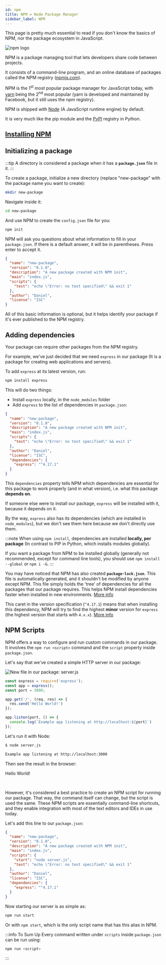 ```yaml
---
id: npm
title: NPM = Node Package Manager
sidebar_label: NPM
---
```



This page is pretty much essential to read if you don't know the basics of NPM, nor the package ecosystem
in JavaScript.

![npm logo](assets/npm-logo.png)

NPM is a package managing tool that lets developers share code between projects.

It consists of a command-line program, and an online database of packages
called the NPM registry ([npmjs.com](https://npmjs.com)).

NPM is the 1<sup>st</sup> most popular package manager for JavaScript today,
with [yarn](https://yarnpkg.com/) being the 2<sup>nd</sup> most popular
(yarn is developed and maintained by Facebook, but it still uses the npm registry).

NPM is shipped with [Node](https://nodejs.org/en/) (A JavaScript runtime engine) by default.

It is very much like the pip module and the [PyPI](https://pypi.org/) registry in Python.

## [Installing NPM](installation#installing-npm)

## Initializing a package

:::tip
A directory is considered a package when it has a **`package.json`** file in it.
:::

To create a package, initialize a new directory
(replace "new-package" with the package name you want to create):

```bash
mkdir new-package
```

Navigate inside it:

```bash
cd new-package
```

And use NPM to create the `config.json` file for you:

```bash
npm init
```

NPM will ask you questions about what information to fill in your `package.json`.
If there is a default answer, it will be in parentheses. Press enter to accept it.

```json title="package.json"
{
  "name": "new-package",
  "version": "0.1.0",
  "description": "A new package created with NPM init",
  "main": "index.js",
  "scripts": {
    "test": "echo \"Error: no test specified\" && exit 1"
  },
  "author": "Daniel",
  "license": "ISC"
}
```

All of this basic information is optional, but it helps identify your package
if it's ever published to the NPM registry.

## Adding dependencies

Your package can require other packages from the NPM registry.

For example, we've just decided that we need `express` in our package
(It is a package for creating web applications and servers).

To add `express` at its latest version, run:

```bash
npm install express
```

This will do two things:

* Install `express` locally, in the `node_modules` folder
* Add `express` to the list of dependencies in `package.json`:

```json title="package.json" {11-13}
{
  "name": "new-package",
  "version": "0.1.0",
  "description": "A new package created with NPM init",
  "main": "index.js",
  "scripts": {
    "test": "echo \"Error: no test specified\" && exit 1"
  },
  "author": "Daniel",
  "license": "ISC",
  "dependencies": {
    "express": "^4.17.1"
  }
}
```

This `dependencies` property tells NPM which dependencies are essential for this package
to work properly (and in what version), i.e. what this package **depends on**.

If someone else were to install our package, `express` will be installed with it,
because it depends on it.

By the way, `express` also has its dependencies (which are installed in `node_modules`),
but we don't see them here because we don't directly use them.

:::note
When using `npm install`, dependencies are installed **locally, per package**
(In contrast to PIP in Python, which installs modules globally).

If you want a package from NPM to be installed globally
(generally not recommended, except for command line tools),
you should use `npm install --global` or `npm i -G`.
:::

You may have noticed that NPM has also created **`package-lock.json`**.
This file is automatically generated, and it shouldn't be modified by anyone except NPM.
This file simply holds the 'tree' of dependencies for all the packages that our package requires.
This helps NPM install dependencies faster when installed in new environments.
[More info](https://docs.npmjs.com/cli/v7/configuring-npm/package-lock-json)

This caret in the version specification (`^4.17.1`) means
that when installing this dependency, NPM will try to find the highest **minor** version
for `express` (the highest version that starts with `4.x.x`).
[More info](https://docs.npmjs.com/cli/v7/configuring-npm/package-json#dependencies)

## NPM Scripts

NPM offers a way to configure and run custom commands in our package.
It involves the `npm run <script>` command and the `script` property inside `package.json`.

Let's say that we've created a simple HTTP server in our package:

![New file in our package: `server.js`](assets/npm-new-package-server.png)

```js title="server.js"
const express = require('express');
const app = express();
const port = 3000;

app.get('/', (req, res) => {
  res.send('Hello World!')
});

app.listen(port, () => {
  console.log(`Example app listening at http://localhost:${port}`)
});
```

Let's run it with Node:

```bash
$ node server.js

Example app listening at http://localhost:3000
```

Then see the result in the browser:


<BrowserWindow url="http://localhost:3000">

Hello World!

</BrowserWindow>
<br />

However, it's considered a best practice to create an NPM script for running our package.
That way, the command itself can change, but the script is used the same.
These NPM scripts are essentially command-line shortcuts, and they enable integration with most of the text editors
and IDEs in use today.

Let's add this line to our `package.json`:

```json title="package.json {7}
{
  "name": "new-package",
  "version": "0.1.0",
  "description": "A new package created with NPM init",
  "main": "index.js",
  "scripts": {
    "start": "node server.js",
    "test": "echo \"Error: no test specified\" && exit 1"
  },
  "author": "Daniel",
  "license": "ISC",
  "dependencies": {
    "express": "^4.17.1"
  }
}
```

Now starting our server is as simple as:

```bash
npm run start
```

Or with `npm start`, which is the only script name that has this alias in NPM.

:::info To Sum Up
Every command written under `scripts` inside `package.json` can be run using:
```bash
npm run <script>
```
:::
